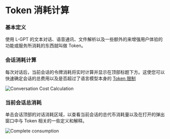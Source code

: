 # Token 消耗计算

### 基本定义

使用 L-GPT 的文本对话、语音通讯、文件解析以及一些额外的来增强用户体验的功能或服务所消耗的东西就叫做 Token。

### 会话消耗计算

每次对话后，当前会话的令牌消耗将实时计算并显示在顶部标题下方。这使您可以快速确定会话的总费用以及是否超过了语言模型本身的 [Token 限制](https://docs.ltopx.com/zh-CN/token)

![Conversation Cost Calculation](/basic/token-calculation/token.png)

### 当前会话总消耗

单击会话顶部的对话消耗区域，以查看当前会话的总代币消耗量以及在打开的弹出窗口中与 Token 相关的一些定义和解释。

![Complete consumption](/basic/token-calculation/cost.png)
